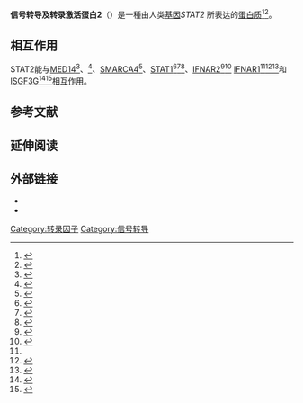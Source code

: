 {{PBB|geneid=6773}}
'''信号转导及转录激活蛋白2'''（{{lang-en|Signal transducer and activator of transcription 2}}）是一種由人类[[基因|基因]]''STAT2'' 所表达的[[蛋白质|蛋白质]]<ref name="pmid7885841">{{cite journal | author = Yan R, Qureshi S, Zhong Z, Wen Z, Darnell JE Jr | title = The genomic structure of the STAT genes: multiple exons in coincident sites in Stat1 and Stat2 | journal = Nucleic Acids Res | volume = 23 | issue = 3 | pages = 459–63 |date=Apr 1995 | pmid = 7885841 | pmc = 306697 | doi =10.1093/nar/23.3.459  }}</ref><ref name="entrez">{{cite web | title = Entrez Gene: STAT2 signal transducer and activator of transcription 2, 113kDa| url = http://www.ncbi.nlm.nih.gov/sites/entrez?Db=gene&Cmd=ShowDetailView&TermToSearch=6773| accessdate = }}</ref>。

<!-- The PBB_Summary template is automatically maintained by Protein Box Bot.  See Template:PBB_Controls to Stop updates.
{{PBB_Summary
| section_title = 
| summary_text = The protein encoded by this gene is a member of the [[STAT_protein|STAT protein]] family. In response to cytokines and growth factors, STAT family members are phosphorylated by the receptor associated kinases, and then form homo- or heterodimers that translocate to the cell nucleus where they act as transcription activators. In response to interferon (IFN), this protein forms a complex with STAT1 and IFN regulatory factor family protein p48 (ISGF3G), in which this protein acts as a transactivator, but lacks the ability to bind DNA directly. Transcription adaptor P300/CBP (EP300/CREBBP) has been shown to interact specifically with this protein, which is thought to be involved in the process of blocking IFN-alpha response by adenovirus.<ref name="entrez"/>
}}
 -->
==相互作用==
STAT2能与[[MED14|MED14]]<ref name=pmid12509459>{{cite journal |last=Lau |first=Joe F |authorlink= |coauthors=Nusinzon Inna, Burakov Darya, Freedman Leonard P, Horvath Curt M |date=Jan 2003 |title=Role of metazoan mediator proteins in interferon-responsive transcription |journal=Mol. Cell. Biol. |volume=23 |issue=2 |pages=620–8 |publisher= |location = United States| issn = 0270-7306| pmid = 12509459 | bibcode = | oclc =| id = | url =https://archive.org/details/sim_molecular-and-cellular-biology_2003-01_23_2/page/620| language = | format = | accessdate = | laysummary = | laysource = | laydate = | quote = |doi=10.1128/MCB.23.2.620-628.2003 |pmc=151539 }}</ref>、{{le|CREB结合蛋白|CREB-binding protein}}<ref name=pmid8848048>{{cite journal |last=Bhattacharya |first=S |authorlink= |coauthors=Eckner R, Grossman S, Oldread E, Arany Z, D'Andrea A, Livingston D M |date=Sep 1996 |title=Cooperation of Stat2 and p300/CBP in signalling induced by interferon-alpha |journal=[[Nature_(journal)|Nature]] |volume=383 |issue=6598 |pages=344–7 |publisher= |location = ENGLAND| issn = 0028-0836| pmid = 8848048 |doi = 10.1038/383344a0 | bibcode = | oclc =| id = | url = | language = | format = | accessdate = | laysummary = | laysource = | laydate = | quote = }}</ref>、[[SMARCA4|SMARCA4]]<ref name=pmid12244326>{{cite journal |last=Huang |first=Mei |authorlink= |coauthors=Qian Feng, Hu Yuanyu, Ang Chengeng, Li Zhong, Wen Zilong |date=Oct 2002 |title=Chromatin-remodelling factor BRG1 selectively activates a subset of interferon-alpha-inducible genes |journal=Nat. Cell Biol. |volume=4 |issue=10 |pages=774–81 |publisher= |location = England| issn = 1465-7392| pmid = 12244326 |doi = 10.1038/ncb855 | bibcode = | oclc =| id = | url = | language = | format = | accessdate = | laysummary = | laysource = | laydate = | quote = }}</ref>、[[STAT1|STAT1]]<ref name=pmid8621447>{{cite journal |last=Li |first=X |authorlink= |coauthors=Leung S, Qureshi S, Darnell J E, Stark G R |date=Mar 1996 |title=Formation of STAT1-STAT2 heterodimers and their role in the activation of IRF-1 gene transcription by interferon-alpha |journal=J. Biol. Chem. |volume=271 |issue=10 |pages=5790–4 |publisher= |location = UNITED STATES| issn = 0021-9258| pmid = 8621447 | bibcode = | oclc =| id = | url = | language = | format = | accessdate = | laysummary = | laysource = | laydate = | quote = |doi=10.1074/jbc.271.10.5790 }}</ref><ref name=pmid10446176>{{cite journal |last=Dumler |first=I |authorlink= |coauthors=Kopmann A, Wagner K, Mayboroda O A, Jerke U, Dietz R, Haller H, Gulba D C |date=Aug 1999 |title=Urokinase induces activation and formation of Stat4 and Stat1-Stat2 complexes in human vascular smooth muscle cells |journal=J. Biol. Chem. |volume=274 |issue=34 |pages=24059–65 |publisher= |location = UNITED STATES| issn = 0021-9258| pmid = 10446176 | bibcode = | oclc =| id = | url = | language = | format = | accessdate = | laysummary = | laysource = | laydate = | quote = |doi=10.1074/jbc.274.34.24059 }}</ref><ref name=pmid12048190>{{cite journal |last=Fagerlund |first=Riku |authorlink= |coauthors=Mélen Krister, Kinnunen Leena, Julkunen Ilkka |date=Aug 2002 |title=Arginine/lysine-rich nuclear localization signals mediate interactions between dimeric STATs and importin alpha 5 |journal=J. Biol. Chem. |volume=277 |issue=33 |pages=30072–8 |publisher= |location = United States| issn = 0021-9258| pmid = 12048190 |doi = 10.1074/jbc.M202943200 | bibcode = | oclc =| id = | url = | language = | format = | accessdate = | laysummary = | laysource = | laydate = | quote = }}</ref>、[[IFNAR2|IFNAR2]]<ref name=pmid9121453>{{cite journal |last=Li |first=X |authorlink= |coauthors=Leung S, Kerr I M, Stark G R |date=Apr 1997 |title=Functional subdomains of STAT2 required for preassociation with the alpha interferon receptor and for signaling |journal=Mol. Cell. Biol. |volume=17 |issue=4 |pages=2048–56 |publisher= |location = UNITED STATES| issn = 0270-7306| pmid = 9121453 | bibcode = | oclc =| id = | url =https://archive.org/details/sim_molecular-and-cellular-biology_1997-04_17_4/page/2048| language = | format = | accessdate = | laysummary = | laysource = | laydate = | quote = |pmc=232052 }}</ref><ref name=pmid11786546>{{cite journal |last=Nguyen |first=Vinh-Phúc |authorlink= |coauthors=Saleh Abu Z M, Arch Allison E, Yan Hai, Piazza Flavia, Kim John, Krolewski John J |date=Mar 2002 |title=Stat2 binding to the interferon-alpha receptor 2 subunit is not required for interferon-alpha signaling |journal=J. Biol. Chem. |volume=277 |issue=12 |pages=9713–21 |publisher= |location = United States| issn = 0021-9258| pmid = 11786546 |doi = 10.1074/jbc.M111161200 | bibcode = | oclc =| id = | url = | language = | format = | accessdate = | laysummary = | laysource = | laydate = | quote = }}</ref> [[IFNAR1|IFNAR1]]<ref name=pmid9121453/><ref name=pmid7559568>{{cite journal |last=Uddin |first=S |authorlink= |coauthors=Chamdin A, Platanias L C |date=Oct 1995 |title=Interaction of the transcriptional activator Stat-2 with the type I interferon receptor |journal=J. Biol. Chem. |volume=270 |issue=42 |pages=24627–30 |publisher= |location = UNITED STATES| issn = 0021-9258| pmid = 7559568 | bibcode = | oclc =| id = | url = | language = | format = | accessdate = | laysummary = | laysource = | laydate = | quote = |doi=10.1074/jbc.270.42.24627 }}</ref><ref name=pmid8605876>{{cite journal |last=Yan |first=H |authorlink= |coauthors=Krishnan K, Greenlund A C, Gupta S, Lim J T, Schreiber R D, Schindler C W, Krolewski J J |date=Mar 1996 |title=Phosphorylated interferon-alpha receptor 1 subunit (IFNaR1) acts as a docking site for the latent form of the 113 kDa STAT2 protein |journal=EMBO J. |volume=15 |issue=5 |pages=1064–74 |publisher= |location = ENGLAND| issn = 0261-4189| pmid = 8605876 | bibcode = | oclc =| id = | url = | language = | format = | accessdate = | laysummary = | laysource = | laydate = | quote = |pmc=450004 }}</ref>和[[ISGF3G|ISGF3G]]<ref name=pmid8943351>{{cite journal |last=Horvath |first=C M |authorlink= |coauthors=Stark G R, Kerr I M, Darnell J E |date=Dec 1996 |title=Interactions between STAT and non-STAT proteins in the interferon-stimulated gene factor 3 transcription complex |journal=Mol. Cell. Biol. |volume=16 |issue=12 |pages=6957–64 |publisher= |location = UNITED STATES| issn = 0270-7306| pmid = 8943351 | bibcode = | oclc =| id = | url =https://archive.org/details/sim_molecular-and-cellular-biology_1996-12_16_12/page/6957| language = | format = | accessdate = | laysummary = | laysource = | laydate = | quote = |pmc=231699 }}</ref><ref name=pmid9242679>{{cite journal |last=Martinez-Moczygemba |first=M |authorlink= |coauthors=Gutch M J, French D L, Reich N C |date=Aug 1997 |title=Distinct STAT structure promotes interaction of STAT2 with the p48 subunit of the interferon-alpha-stimulated transcription factor ISGF3 |journal=J. Biol. Chem. |volume=272 |issue=32 |pages=20070–6 |publisher= |location = UNITED STATES| issn = 0021-9258| pmid = 9242679 | bibcode = | oclc =| id = | url = | language = | format = | accessdate = | laysummary = | laysource = | laydate = | quote = |doi=10.1074/jbc.272.32.20070 }}</ref>[[蛋白質交互作用|相互作用]]。

==参考文献==
{{reflist}}

==延伸阅读==
{{refbegin | 2}}
{{PBB_Further_reading 
| citations = 
*{{cite journal  | author=Cebulla CM, Miller DM, Sedmak DD |title=Viral inhibition of interferon signal transduction. |journal=Intervirology |volume=42 |issue= 5–6 |pages= 325–30 |year= 2000 |pmid= 10702714 |doi=10.1159/000053968  }}
*{{cite journal  | author=Kisseleva T, Bhattacharya S, Braunstein J, Schindler CW |title=Signaling through the JAK/STAT pathway, recent advances and future challenges |journal=Gene |volume=285 |issue= 1–2 |pages= 1–24 |year= 2002 |pmid= 12039028 |doi=10.1016/S0378-1119(02)00398-0  }}
*{{cite journal  | author=Fu XY, Schindler C, Improta T, ''et al.'' |title=The proteins of ISGF-3, the interferon alpha-induced transcriptional activator, define a gene family involved in signal transduction |journal=Proc. Natl. Acad. Sci. U.S.A. |volume=89 |issue= 16 |pages= 7840–3 |year= 1992 |pmid= 1502204 |doi=10.1073/pnas.89.16.7840  | pmc=49807  }}
*{{cite journal  | author=Uddin S, Chamdin A, Platanias LC |title=Interaction of the transcriptional activator Stat-2 with the type I interferon receptor |journal=J. Biol. Chem. |volume=270 |issue= 42 |pages= 24627–30 |year= 1995 |pmid= 7559568 |doi=10.1074/jbc.270.42.24627  }}
*{{cite journal  | author=Marrero MB, Schieffer B, Paxton WG, ''et al.'' |title=Direct stimulation of Jak/STAT pathway by the angiotensin II AT1 receptor |journal=Nature |volume=375 |issue= 6528 |pages= 247–50 |year= 1995 |pmid= 7746328 |doi= 10.1038/375247a0 }}
*{{cite journal  | author=Sugiyama T, Nishio Y, Kishimoto T, Akira S |title=Identification of alternative splicing form of Stat2 |journal=FEBS Lett. |volume=381 |issue= 3 |pages= 191–4 |year= 1996 |pmid= 8601453 |doi=10.1016/0014-5793(96)00121-4  }}
*{{cite journal  | author=Yan H, Krishnan K, Greenlund AC, ''et al.'' |title=Phosphorylated interferon-alpha receptor 1 subunit (IFNaR1) acts as a docking site for the latent form of the 113 kDa STAT2 protein |journal=EMBO J. |volume=15 |issue= 5 |pages= 1064–74 |year= 1996 |pmid= 8605876 |doi=  | pmc=450004  }}
*{{cite journal  | author=Gupta S, Yan H, Wong LH, ''et al.'' |title=The SH2 domains of Stat1 and Stat2 mediate multiple interactions in the transduction of IFN-alpha signals |journal=EMBO J. |volume=15 |issue= 5 |pages= 1075–84 |year= 1996 |pmid= 8605877 |doi=  | pmc=450005  }}
*{{cite journal  | author=Li X, Leung S, Qureshi S, ''et al.'' |title=Formation of STAT1-STAT2 heterodimers and their role in the activation of IRF-1 gene transcription by interferon-alpha |journal=J. Biol. Chem. |volume=271 |issue= 10 |pages= 5790–4 |year= 1996 |pmid= 8621447 |doi=10.1074/jbc.271.10.5790  }}
*{{cite journal  | author=Bhattacharya S, Eckner R, Grossman S, ''et al.'' |title=Cooperation of Stat2 and p300/CBP in signalling induced by interferon-alpha |journal=Nature |volume=383 |issue= 6598 |pages= 344–7 |year= 1996 |pmid= 8848048 |doi= 10.1038/383344a0 }}
*{{cite journal  | author=Horvath CM, Stark GR, Kerr IM, Darnell JE |title=Interactions between STAT and non-STAT proteins in the interferon-stimulated gene factor 3 transcription complex |journal=Mol. Cell. Biol. |volume=16 |issue= 12 |pages= 6957–64 |year= 1997 |pmid= 8943351 |doi=  | pmc=231699  }}
*{{cite journal  | author=Bluyssen HA, Levy DE |title=Stat2 is a transcriptional activator that requires sequence-specific contacts provided by stat1 and p48 for stable interaction with DNA |journal=J. Biol. Chem. |volume=272 |issue= 7 |pages= 4600–5 |year= 1997 |pmid= 9020188 |doi=10.1074/jbc.272.7.4600  }}
*{{cite journal  | author=Li X, Leung S, Kerr IM, Stark GR |title=Functional subdomains of STAT2 required for preassociation with the alpha interferon receptor and for signaling | url=https://archive.org/details/sim_molecular-and-cellular-biology_1997-04_17_4/page/2048 |journal=Mol. Cell. Biol. |volume=17 |issue= 4 |pages= 2048–56 |year= 1997 |pmid= 9121453 |doi=  | pmc=232052  }}
*{{cite journal  | author=Martinez-Moczygemba M, Gutch MJ, French DL, Reich NC |title=Distinct STAT structure promotes interaction of STAT2 with the p48 subunit of the interferon-alpha-stimulated transcription factor ISGF3 |journal=J. Biol. Chem. |volume=272 |issue= 32 |pages= 20070–6 |year= 1997 |pmid= 9242679 |doi=10.1074/jbc.272.32.20070  }}
*{{cite journal  | author=Mowen K, David M |title=Role of the STAT1-SH2 domain and STAT2 in the activation and nuclear translocation of STAT1 |journal=J. Biol. Chem. |volume=273 |issue= 46 |pages= 30073–6 |year= 1998 |pmid= 9804758 |doi=10.1074/jbc.273.46.30073  }}
*{{cite journal  | author=Dumler I, Kopmann A, Wagner K, ''et al.'' |title=Urokinase induces activation and formation of Stat4 and Stat1-Stat2 complexes in human vascular smooth muscle cells |journal=J. Biol. Chem. |volume=274 |issue= 34 |pages= 24059–65 |year= 1999 |pmid= 10446176 |doi=10.1074/jbc.274.34.24059  }}
*{{cite journal  | author=Paulson M, Pisharody S, Pan L, ''et al.'' |title=Stat protein transactivation domains recruit p300/CBP through widely divergent sequences |journal=J. Biol. Chem. |volume=274 |issue= 36 |pages= 25343–9 |year= 1999 |pmid= 10464260 |doi=10.1074/jbc.274.36.25343  }}
*{{cite journal  | author=Gupta S, Jiang M, Pernis AB |title=IFN-alpha activates Stat6 and leads to the formation of Stat2:Stat6 complexes in B cells |journal=J. Immunol. |volume=163 |issue= 7 |pages= 3834–41 |year= 1999 |pmid= 10490982 |doi=  }}
*{{cite journal  | author=Vila-Coro AJ, Rodríguez-Frade JM, Martín De Ana A, ''et al.'' |title=The chemokine SDF-1alpha triggers CXCR4 receptor dimerization and activates the JAK/STAT pathway |journal=FASEB J. |volume=13 |issue= 13 |pages= 1699–710 |year= 1999 |pmid= 10506573 |doi=  }}
}}
{{refend}}

==外部链接==
* {{MeshName|STAT2+Transcription+Factor}}
* {{FactorBook|STAT2}}
{{NLM content}}
{{Transcription factors|g4}}
{{JAK-STAT信号通路}}

<!-- The PBB_Controls template provides controls for Protein Box Bot, please see Template:PBB_Controls for details. -->
{{PBB_Controls
| update_page = yes 
| require_manual_inspection = no 
| update_protein_box = yes
| update_summary = yes
| update_citations = yes
}}

[[Category:转录因子|Category:转录因子]]
[[Category:信号转导|Category:信号转导]]